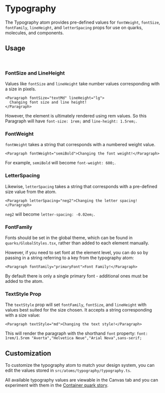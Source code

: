 

<Meta title="Foundations/Typography" component={Typography} />

# Typography

The Typography atom provides pre-defined values for `fontWeight`, `fontSize`, `fontFamily`, `lineHeight`, and
`letterSpacing` props for use on quarks, molecules, and components.

## Usage

<br />

### FontSize and LineHeight

Values like `fontSize` and `lineHeight` take number values corresponding with a size in pixels.

```tsx
<Paragraph fontSize="textMd" lineHeight="lg">
  Changing font size and line height!
</Paragraph>
```

However, the element is ultimately rendered using rem values. So this Paragraph will have `font-size: 1rem;` and
`line-height: 1.5rem;`.

### FontWeight

`fontWeight` takes a string that corresponds with a numbered weight value.

```tsx
<Paragraph fontWeight="semiBold">Changing the font weight!</Paragraph>
```

For example, `semiBold` will become `font-weight: 600;`.

### LetterSpacing

Likewise, `letterSpacing` takes a string that corresponds with a pre-defined size value from the atom.

```tsx
<Paragraph letterSpacing="neg2">Changing the letter spacing!</Paragraph>
```

`neg2` will become `letter-spacing: -0.02em;`.

### FontFamily

Fonts should be set in the global theme, which can be found in `quarks/GlobalStyles.tsx`, rather than added to each
element manually.

However, if you need to set font at the element level, you can do so by passing in a string referring to a key from the
typography atom:

```tsx
<Paragraph fontFamily="primaryFont">Font Family!</Paragraph>
```

By default there is only a single primary font - additional ones must be added to the atom.

### TextStyle Prop

The `textStyle` prop will set `fontFamily`, `fontSize`, and `lineHeight` with values best suited for the size chosen. It
accepts a string corresponding with a size value:

```tsx
<Paragraph textStyle="md">Changing the text style!</Paragraph>
```

This will render the paragraph with the shorthand `font` property:
`font: 1rem/1.5rem "Averta","Helvetica Neue","Arial Nova",sans-serif;`

## Customization

To customize the typography atom to match your design system, you can edit the values stored in
`src/atoms/typography/typography.ts`.

All available typography values are viewable in the Canvas tab and you can experiment with them in the
[Container quark story](?path=/story/quarks-container--container).

<Story name="Typography" story={typography} />
